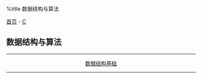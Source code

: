 %title 数据结构与算法

[[../../../index|首页]] - [[../index|C]]
==数据结构与算法==
----
<center>
[[base|数据结构基础]]
</center>
----
